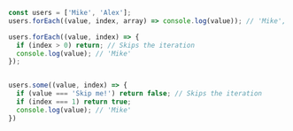 ```js
const users = ['Mike', 'Alex'];
users.forEach((value, index, array) => console.log(value)); // 'Mike', 'Alex'

users.forEach((value, index) => {
  if (index > 0) return; // Skips the iteration
  console.log(value); // 'Mike'
});


users.some((value, index) => {
  if (value === 'Skip me!') return false; // Skips the iteration
  if (index === 1) return true;
  console.log(value); // 'Mike'
})
```
